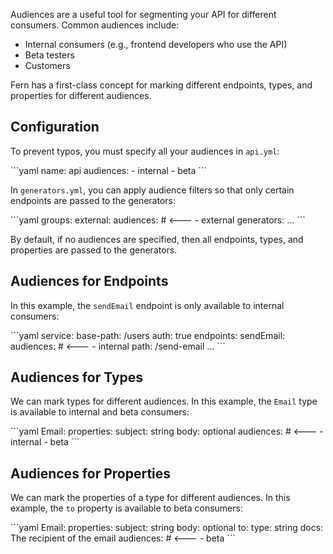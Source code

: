 Audiences are a useful tool for segmenting your API for different consumers. Common audiences include:

- Internal consumers (e.g., frontend developers who use the API)
- Beta testers
- Customers

Fern has a first-class concept for marking different endpoints, types, and properties for different audiences.

## Configuration

To prevent typos, you must specify all your audiences in `api.yml`:

<CodeBlock title="api.yml">
```yaml 
name: api 
audiences: 
  - internal 
  - beta 
```
</CodeBlock>

In `generators.yml`, you can apply audience filters so that only certain
endpoints are passed to the generators:

<CodeBlock title = "generators.yml">
```yaml
groups:
  external:
    audiences: # <---
      - external
    generators: ...
```
</CodeBlock>

By default, if no audiences are specified, then all endpoints, types, and properties are passed to the generators.

## Audiences for Endpoints

In this example, the `sendEmail` endpoint is only available to internal consumers:

<CodeBlock title="user.yml">
```yaml
service:
  base-path: /users
  auth: true
  endpoints:
    sendEmail:
      audiences: # <---
        - internal
      path: /send-email
      ...
```
</CodeBlock>

## Audiences for Types

We can mark types for different audiences. In this example, the `Email` type is available to internal and beta consumers:

<CodeBlock title = "user.yml">
```yaml 
Email: 
  properties:
    subject: string
    body: optional<string>
  audiences: # <---
    - internal
    - beta
```
</CodeBlock>

## Audiences for Properties

We can mark the properties of a type for different audiences. In this example, the `to` property is available to beta consumers:

<CodeBlock title = "user.yml">
```yaml
Email: 
  properties:
    subject: string
    body: optional<string>
    to: 
      type: string
      docs: The recipient of the email
      audiences: # <---
        - beta
```
</CodeBlock>
